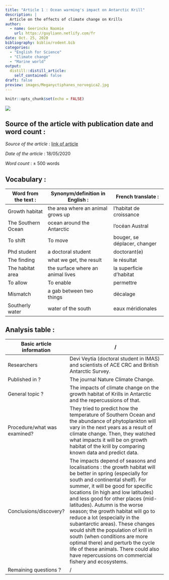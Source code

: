 ```yaml
---
title: "Article 1 : Ocean warming's impact on Antarctic Krill" 
description: |
  Article on the effects of climate change on Krills 
author:
  - name: Geerinckx Naomie
    url: https://guyliann.netlify.com/fr
date: Oct. 25, 2020 
bibliography: biblio/rodent.bib
categories:
  - "English for Science"
  - "Climate change"
  - "Marine world"
output:
  distill::distill_article:
    self_contained: false
draft: false
preview: images/Meganyctiphanes_norvegica2.jpg
---
```


```r
knitr::opts_chunk$set(echo = FALSE)
```

![](images/Meganyctiphanes_norvegica2.jpg) 



## Source of the article with publication date and word count : 

*Source of the article* : [link of article](https://www.sciencedaily.com/releases/2020/05/200518145013.htm)

*Date of the article* : 18/05/2020

*Word count* : ± 500 words 

## Vocabulary : 

| Word from the text :  | Synonym/definition in English :     | French translate :           |
| --------------------- | ----------------------------------- | ---------------------------- |
| Growth habitat        | the area where  an animal grows up  | l'habitat de croissance      |
| The Southern Ocean    | ocean  around the Antarctic         | l'océan Austral              |
| To shift              | To move                             | bouger, se déplacer, changer |
| Phd student           | a doctoral student                  | doctorant(e)                 |
| The finding           | what we get, the result             | le résultat                  |
| The habitat area      | the surface where an animal lives   | la superficie d'habitat      |
| To allow              | To enable                           | permettre                    |
| Mismatch              | a gab between two things            | décalage                     |
| Southerly water       | water of the south                  | eaux méridionales            |

## Analysis table :

| Basic article information 	| / 	|
|------------------------------	|-------------------------------------------------------------------------------------------------------------------------------------------------------------------------------------------------------------------------------------------------------------------------------------------------------------------------------------------------------------------------------------------------------------------------------------------------------------------------------------------------------------------------------------------------------------------------------------------------------------------------------	|
| Researchers 	| Devi Veytia (doctoral student in IMAS) and scientists of ACE CRC and British Antarctic Survey.            	|
| Published in ? 	| The journal Nature Climate Change. 	|
| General topic ? 	| The impacts of climate change on the growth habitat of Krills in Antarctic and the repercussions of that. 	|
| Procedure/what was examined? 	| They tried to predict how the temperature of Southern Ocean and the abundance of phytoplankton will vary in the next years as a result of climate change. Then, they watched what impacts it will be on growth habitat of the krill by comparing known data and predict data.   |
| Conclusions/discovery? 	| The impacts depend of seasons and localisations : the growth habitat will be better in spring (especially for south and continental shelf). For summer, it will be good for specific locations (in high and low latitudes) and less good for other places (mid-latitudes). Autumn is the worse season; the growth habitat will go to reduce a lot (especially in the subantarctic areas). These changes would shift the population of krill in south (when conditions are more optimal there) and perturb the cycle life of these animals. There could also have repercussions on commercial fishery and ecosystems. |
| Remaining questions ? 	|  / 	|






